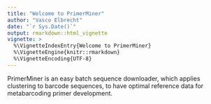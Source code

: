 ```yaml
---
title: "Welcome to PrimerMiner"
author: "Vasco Elbrecht"
date: "`r Sys.Date()`"
output: rmarkdown::html_vignette
vignette: >
  %\VignetteIndexEntry{Welcome to PrimerMiner}
  %\VignetteEngine{knitr::rmarkdown}
  %\VignetteEncoding{UTF-8}
---
```


PrimerMiner is an easy batch sequence downloader, which applies clustering to barcode sequences, to have optimal reference data for metabarcoding primer development.

